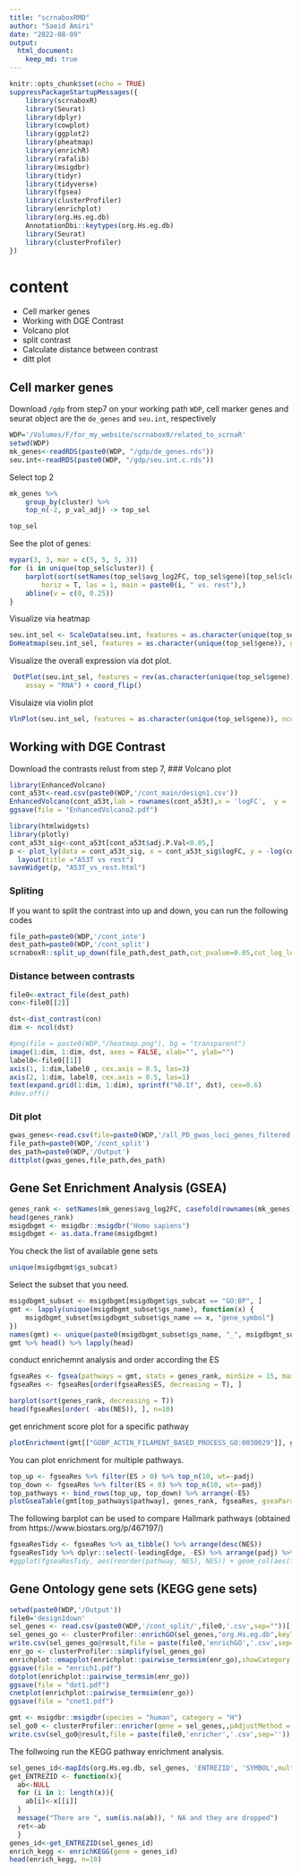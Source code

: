 ```yaml
---
title: "scrnaboxRMD"
author: "Saeid Amiri"
date: "2022-08-09"
output: 
  html_document:
    keep_md: true
---
```


```r
knitr::opts_chunk$set(echo = TRUE)
suppressPackageStartupMessages({
    library(scrnaboxR)
    library(Seurat)
    library(dplyr)
    library(cowplot)
    library(ggplot2)
    library(pheatmap)
    library(enrichR)
    library(rafalib)
    library(msigdbr)
    library(tidyr)
    library(tidyverse)
    library(fgsea)
    library(clusterProfiler)
    library(enrichplot)
    library(org.Hs.eg.db)
    AnnotationDbi::keytypes(org.Hs.eg.db)
    library(Seurat)
    library(clusterProfiler)
})

```

# content
-   Cell marker genes
-   Working with DGE Contrast 
   -  Volcano plot
   -  split contrast
   -  Calculate distance between contrast
   -  ditt plot



## Cell marker genes
Download `/gdp` from step7 on your working path `WDP`, cell marker genes and seurat object are  the `de_genes` and  `seu.int`, respectively


```r
WDP='/Volumes/F/for_my_website/scrnabox0/related_to_scrnaR'
setwd(WDP)
mk_genes<-readRDS(paste0(WDP, "/gdp/de_genes.rds"))
seu.int<-readRDS(paste0(WDP, "/gdp/seu.int.c.rds"))
```


Select top 2
```r
mk_genes %>%
    group_by(cluster) %>%
    top_n(-2, p_val_adj) -> top_sel
```

```r
top_sel
```
See the plot of genes: 
```r
mypar(3, 3, mar = c(5, 5, 3, 3))
for (i in unique(top_sel$cluster)) {
    barplot(sort(setNames(top_sel$avg_log2FC, top_sel$gene)[top_sel$cluster == i], F),
        horiz = T, las = 1, main = paste0(i, " vs. rest"),)
    abline(v = c(0, 0.25))
}
```
Visualize via heatmap 

```r
seu.int_sel <- ScaleData(seu.int, features = as.character(unique(top_sel$gene)), assay = "RNA")
DoHeatmap(seu.int_sel, features = as.character(unique(top_sel$gene)), group.by = "cell.types.pool",    assay = "RNA")
```   

Visualize the overall expression via dot plot. 

```r
 DotPlot(seu.int_sel, features = rev(as.character(unique(top_sel$gene))), group.by = "cell.types.pool",
    assay = "RNA") + coord_flip()
```

Visulaize via violin plot 
 
```r
VlnPlot(seu.int_sel, features = as.character(unique(top_sel$gene)), ncol = 5, group.by = "cell.types.pool", assay = "RNA")
```

## Working with DGE Contrast 
Download the contrasts relust from step 7, 
### Volcano plot
```r
library(EnhancedVolcano)
cont_a53t<-read.csv(paste0(WDP,'/cont_main/design1.csv'))
EnhancedVolcano(cont_a53t,lab = rownames(cont_a53t),x = 'logFC',  y = 'P.Value', FCcutoff=1, title = 'A53T - rest', drawConnectors = TRUE, max.overlaps= 30)
ggsave(file = "EnhancedVolcano2.pdf")
```

```r
library(htmlwidgets)
library(plotly)
cont_a53t_sig<-cont_a53t[cont_a53t$adj.P.Val<0.05,]
p <- plot_ly(data = cont_a53t_sig, x = cont_a53t_sig$logFC, y = -log(cont_a53t_sig$adj.P.Val), text = cont_a53t_sig$X, mode = "markers") %>% 
  layout(title ="A53T vs rest")
saveWidget(p, "A53T_vs_rest.html")
```


### Spliting
If you want to split the contrast into up and down, you can run the following codes
```r
file_path=paste0(WDP,'/cont_inte')
dest_path=paste0(WDP,'/cont_split')
scrnaboxR::split_up_down(file_path,dest_path,cut_pvalue=0.05,cut_log_low=-0.25,cut_log_up=0.25, n_row=200)
```

### Distance between contrasts
```r
file0<-extract_file(dest_path)
con<-file0[[2]]
```

```r
dst<-dist_contrast(con)
dim <- ncol(dst)
```

```r
#png(file = paste0(WDP,"/heatmap.png"), bg = "transparent")
image(1:dim, 1:dim, dst, axes = FALSE, xlab="", ylab="")
label0<-file0[[1]]
axis(1, 1:dim,label0 , cex.axis = 0.5, las=3)
axis(2, 1:dim, label0, cex.axis = 0.5, las=1)
text(expand.grid(1:dim, 1:dim), sprintf("%0.1f", dst), cex=0.6)
#dev.off()
```

### Dit plot
```r
gwas_genes<-read.csv(file=paste0(WDP,'/all_PD_gwas_loci_genes_filtered.csv'))$hgnc_symbol
file_path=paste0(WDP,'/cont_split')
des_path=paste0(WDP,'/Output')
dittplot(gwas_genes,file_path,des_path)
```

## Gene Set Enrichment Analysis (GSEA)


```r
genes_rank <- setNames(mk_genes$avg_log2FC, casefold(rownames(mk_genes),upper = T))
head(genes_rank)
msigdbgmt <- msigdbr::msigdbr("Homo sapiens")
msigdbgmt <- as.data.frame(msigdbgmt)
```
You check the  list  of available gene sets
```r
unique(msigdbgmt$gs_subcat)
```
Select the subset that you need.
```r
msigdbgmt_subset <- msigdbgmt[msigdbgmt$gs_subcat == "GO:BP", ]
gmt <- lapply(unique(msigdbgmt_subset$gs_name), function(x) {
    msigdbgmt_subset[msigdbgmt_subset$gs_name == x, "gene_symbol"]
})
names(gmt) <- unique(paste0(msigdbgmt_subset$gs_name, "_", msigdbgmt_subset$gs_exact_source))
gmt %>% head() %>% lapply(head)
```


conduct enrichemnt analysis and order according the ES
```r
fgseaRes <- fgsea(pathways = gmt, stats = genes_rank, minSize = 15, maxSize = 500, scoreType = "pos")
fgseaRes <- fgseaRes[order(fgseaRes$ES, decreasing = T), ]
```

```r
barplot(sort(genes_rank, decreasing = T))
head(fgseaRes[order( -abs(NES)), ], n=10)
```

get enrichment score plot for a specific pathway
```r
plotEnrichment(gmt[["GOBP_ACTIN_FILAMENT_BASED_PROCESS_GO:0030029"]], genes_rank)
```

You can plot enrichment for multiple pathways.
```r
top_up <- fgseaRes %>% filter(ES > 0) %>% top_n(10, wt=-padj)
top_down <- fgseaRes %>% filter(ES < 0) %>% top_n(10, wt=-padj)
top_pathways <- bind_rows(top_up, top_down) %>% arrange(-ES)
plotGseaTable(gmt[top_pathways$pathway], genes_rank, fgseaRes, gseaParam = 0.5)
```

The following barplot can be used to compare Hallmark pathways (obtained from  https://www.biostars.org/p/467197/)

```r
fgseaResTidy <- fgseaRes %>% as_tibble() %>% arrange(desc(NES))
fgseaResTidy %>% dplyr::select(-leadingEdge, -ES) %>% arrange(padj) %>% DT::datatable()
#ggplot(fgseaResTidy, aes(reorder(pathway, NES), NES)) + geom_col(aes(fill=padj<0.05)) +coord_flip() +labs(x="Pathway", y="Normalized Enrichment Score",title="Hallmark pathways NES from GSEA") + theme_minimal()
```



## Gene Ontology gene sets (KEGG gene sets)


```r
setwd(paste0(WDP,'/Output'))
file0='design1down'
sel_genes <- read.csv(paste0(WDP,'/cont_split/',file0,'.csv',sep=""))[,1]
sel_genes_go <- clusterProfiler::enrichGO(sel_genes,"org.Hs.eg.db",keyType = "SYMBOL",ont = "BP",minGSSize = 50)
write.csv(sel_genes_go@result,file = paste(file0,'enrichGO','.csv',sep=''))
enr_go <- clusterProfiler::simplify(sel_genes_go)
enrichplot::emapplot(enrichplot::pairwise_termsim(enr_go),showCategory = 30, cex_label_category = 0.5)
ggsave(file = "enrich1.pdf")
dotplot(enrichplot::pairwise_termsim(enr_go))
ggsave(file = "dot1.pdf")
cnetplot(enrichplot::pairwise_termsim(enr_go)) 
ggsave(file = "cnet1.pdf")

gmt <- msigdbr::msigdbr(species = "human", category = "H")
sel_go0 <- clusterProfiler::enricher(gene = sel_genes,,pAdjustMethod = "BH",pvalueCutoff  = 0.05, qvalueCutoff  = 0.05, TERM2GENE = gmt[,c("gs_name", "gene_symbol")])
write.csv(sel_go0@result,file = paste(file0,'enricher','.csv',sep=''))
```


The follwoing run the KEGG pathway enrichment analysis. 
```r
sel_genes_id<-mapIds(org.Hs.eg.db, sel_genes, 'ENTREZID', 'SYMBOL',multiVals=last)
get_ENTREZID <- function(x){
  ab<-NULL
  for (i in 1: length(x)){
    ab[i]<-x[[i]]
  }
  message("There are ", sum(is.na(ab)), " NA and they are dropped")
  ret<-ab
  }
genes_id<-get_ENTREZID(sel_genes_id)
enrich_kegg <- enrichKEGG(gene = genes_id)
head(enrich_kegg, n=10)
```


